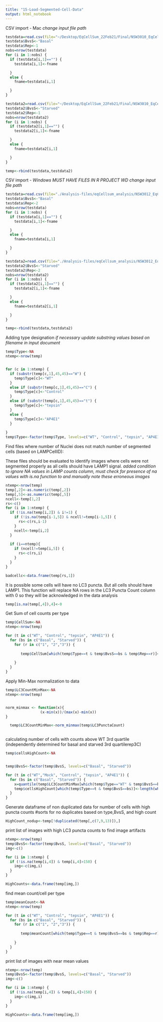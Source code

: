 ```yaml
---
title: "15-Load-Segmented-Cell-Data"
output: html_notebook
---
```


CSV import - Mac
*change input file path*
```r
testdata=read.csv(file="~/Desktop/EqCellSum_22Feb21/Final/NSW3010_EqCellSum_Basal_count_24Feb21.csv",header=TRUE)
testdata$BvsS<-"Basal"
testdata$Rep<-1
nobs=nrow(testdata)
for (i in 1:nobs) {
  if (testdata[i,1]=="") {
    testdata[i,1]<-fname

  } 
  else {
    fname=testdata[i,1]

  }
}

testdata2=read.csv(file="~/Desktop/EqCellSum_22Feb21/Final/NSW3010_EqCellSum_Starved_count_23Feb21.csv",header=TRUE)
testdata2$BvsS<-"Starved"
testdata2$Rep<-1
nobs=nrow(testdata2)
for (i in 1:nobs) {
  if (testdata2[i,1]=="") {
    testdata2[i,1]<-fname

  } 
  else {
    fname=testdata2[i,1]

  }
}

temp<-rbind(testdata,testdata2)
```

CSV import - *Windows*
*MUST HAVE FILES IN R PROJECT WD* 
*change input file path*
```r
testdata=read.csv(file="./Analysis-files/eqCellsum_analysis/NSW3012_EqCellSum_Basal_count_23Feb21.csv",header=TRUE)
testdata$BvsS<-"Basal"
testdata$Rep<-2
nobs=nrow(testdata)
for (i in 1:nobs) {
  if (testdata[i,1]=="") {
    testdata[i,1]<-fname

  } 
  else {
    fname=testdata[i,1]

  }
}

testdata2=read.csv(file="./Analysis-files/eqCellsum_analysis/NSW3012_EqCellSum_Starved_count_22Feb21.csv",header=TRUE)
testdata2$BvsS<-"Starved"
testdata2$Rep<-2
nobs=nrow(testdata2)
for (i in 1:nobs) {
  if (testdata2[i,1]=="") {
    testdata2[i,1]<-fname

  } 
  else {
    fname=testdata2[i,1]

  }
}

temp<-rbind(testdata,testdata2)
```


Adding type designation
*if necessary update substring values based on filename in input document*
```r
temp$Type<-NA
ntemp<-nrow(temp)


for (c in 1:ntemp) {
  if (substr(temp[c,1],45,45)=="W") {
    temp$Type[c]<-"WT"
  }
  else if (substr(temp[c,1],45,45)=="C") {
    temp$Type[c]<-"Control"
  }
  else if (substr(temp[c,1],45,45)=="t") {
    temp$Type[c]<-"tepsin"
  }
  else {
    temp$Type[c]<-"AP4E1"
  }
  
}
temp$Type<-factor(temp$Type, levels=c("WT", "Control", "tepsin", "AP4E1"))
```

Find files where number of Nuclei does not match number of segmented cells (based on LAMPCellID):

These files should be evaluated to identify images where cells were not segmented properly as all cells should have LAMP1 signal. 
*added condition to ignore NA values in LAMP counts column, must check for presence of na values with is.na function to and manually note these erroneous images*
```r
ntemp<-nrow(temp)
temp[,2]<-as.numeric(temp[,2])
temp[,5]<-as.numeric(temp[,5])
ncell<-temp[1,2]
rs<-c()
for (i in 1:ntemp) {
  if (!is.na(temp[i,2]) & i!=1) {
    if (!is.na(temp[i-1,5]) & ncell!=temp[i-1,5]) {
      rs<-c(rs,i-1)
    }
    ncell<-temp[i,2]
  }
  
  if (i==ntemp){
    if (ncell!=temp[i,5]) {
      rs<-c(rs,i)
    }
  }
}

badcellc<-data.frame(temp[rs,1])
```

It is possible some cells will have no LC3 puncta. But all cells should have LAMP1. This function will replace NA rows in the LC3 Puncta Count column with 0 so they will be acknowledged in the data analysis
```r
temp[is.na(temp[,4]),4]<-0
```

Get Sum of cell counts per type
```r
temp$CellSum<-NA
ntemp<-nrow(temp)

for (t in c("WT", "Control", "tepsin", "AP4E1")) {
  for (bs in c("Basal", "Starved")) {
    for (r in c("1", "2","3")) {
      
       temp$CellSum[which(temp$Type==t & temp$BvsS==bs & temp$Rep==r)]<-sum(temp$NucleiCount[which(temp$Type==t & temp$BvsS==bs &temp$Rep==r)],na.rm = TRUE)
   
    }
  }
}
```

Apply Min-Max normalization to data
```r
temp$LC3CountMinMax<-NA
ntemp<-nrow(temp)


norm_minmax <- function(x){
                (x-min(x))/(max(x)-min(x))
}

  temp$LC3CountMinMax<-norm_minmax(temp$LC3PunctaCount)
  

```

calculating number of cells with counts above WT 3rd quartile (independently determined for basal and starved 3rd quartilerep3C)

```r
temp$cellsHighCount<-NA


temp$BvsS<-factor(temp$BvsS, levels=c("Basal", "Starved"))

for (t in c("WT","Mock", "Control", "tepsin", "AP4E1")) {
  for (bs in c("Basal", "Starved")) {
    x=quantile(temp$LC3CountMinMax[which(temp$Type=="WT" & temp$BvsS==bs)], probs=0.75)
    temp$cellsHighCount[which(temp$Type==t & temp$BvsS==bs)]<-length(which(temp$Type==t & temp$BvsS==bs & temp$LC3CountMinMax >x))
  }
}

```

Generate dataframe of non duplicated data for number of cells with high puncta counts
#sorts for no duplicates based on type,BvsS, and high count
```r
HighCount_nodup<-temp[!duplicated(temp[,c(7,9,13)]),]

```

print list of images with high LC3 puncta counts to find image artifacts
```r

ntemp<-nrow(temp)
temp$BvsS<-factor(temp$BvsS, levels=c("Basal", "Starved"))
img<-c()

for (i in 1:ntemp) {
  if (!is.na(temp[i,4]) & temp[i,4]>150) {
    img<-c(img,i)
  }
}

HighCounts<-data.frame(temp[img,])

```

find mean count/cell per type
```r
temp$meanCount<-NA
ntemp<-nrow(temp)

for (t in c("WT", "Control", "tepsin", "AP4E1")) {
  for (bs in c("Basal", "Starved")) {
    for (r in c("1", "2","3")) {
      
       temp$meanCount[which(temp$Type==t & temp$BvsS==bs & temp$Rep==r)]<-mean(temp$LC3PunctaCount[which(temp$Type==t & temp$BvsS==bs &temp$Rep==r)],na.rm = TRUE)
   
    }
  }
}
```

print list of images with near mean values
```r

ntemp<-nrow(temp)
temp$BvsS<-factor(temp$BvsS, levels=c("Basal", "Starved"))
img<-c()

for (i in 1:ntemp) {
  if (!is.na(temp[i,4]) & temp[i,4]>150) {
    img<-c(img,i)
  }
}

HighCounts<-data.frame(temp[img,])

```
